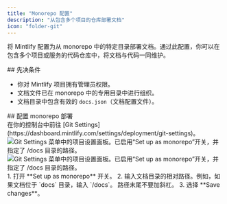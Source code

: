 ```yaml
---
title: "Monorepo 配置"
description: "从包含多个项目的仓库部署文档"
icon: "folder-git"
---
```


将 Mintlify 配置为从 monorepo 中的特定目录部署文档。通过此配置，你可以在包含多个项目或服务的代码仓库中，将文档与代码一同维护。



<div id="prerequisites">
  ## 先决条件
</div>

* 你对 Mintlify 项目拥有管理员权限。
* 文档文件已在 monorepo 中的专用目录中进行组织。
* 文档目录中包含有效的 `docs.json`（文档配置文件）。



<div id="configure-monorepo-deployment">
  ## 配置 monorepo 部署
</div>

<Steps>
<Step title="进入 Git 设置">
在你的控制台中前往 [Git Settings](https://dashboard.mintlify.com/settings/deployment/git-settings)。

<Frame>
<img
  className="block dark:hidden my-0 pointer-events-none"
  src="/images/monorepo-light.png"
  alt="Git Settings 菜单中的项目设置面板。已启用“Set up as monorepo”开关，并指定了 /docs 目录的路径。"
/>
<img
  className="hidden dark:block my-0 pointer-events-none"
  src="/images/monorepo-dark.png"
  alt="Git Settings 菜单中的项目设置面板。已启用“Set up as monorepo”开关，并指定了 /docs 目录的路径。"
/>
</Frame>

</Step>
<Step title="设置文档路径">
1. 打开 **Set up as monorepo** 开关。
2. 输入文档目录的相对路径。例如，如果文档位于 `docs` 目录，输入 `/docs`。
<Note>
  路径末尾不要加斜杠。
</Note>
3. 选择 **Save changes**。
</Step>
</Steps>

